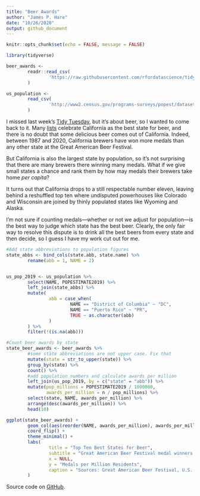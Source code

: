 ```yaml
---
title: "Beer Awards"
author: "James P. Hare"
date: "10/26/2020"
output: github_document
---
```


```r
knitr::opts_chunk$set(echo = FALSE, message = FALSE)

library(tidyverse)

beer_awards <-
        readr::read_csv(
                'https://raw.githubusercontent.com/rfordatascience/tidytuesday/master/data/2020/2020-10-20/beer_awards.csv'
        )

us_population <-
        read_csv(
                'http://www2.census.gov/programs-surveys/popest/datasets/2010-2019/national/totals/nst-est2019-alldata.csv'
        )
```

I missed last week's [Tidy Tuesday](https://github.com/rfordatascience/tidytuesday/blob/master/data/2020/2020-10-20/readme.md), but it's about beer, so I wanted to come back to it. Many [lists](https://beerconnoisseur.com/articles/all-50-states-ranked-beer) celebrate California as the best state for beer, and there is no doubt that some delicious beer comes out of California. Indeed, between 1987 and 2020, California brewers have won more medals than any other state at the Great American Beer Festival.

But California is also the largest state by population, so it's not surprising that there are many brewers there winning many medals. What if we give small states a chance and rank them by how may medals their brewers take home *per capita*? 

It turns out that California drops to a still respectable number eleven, leaving behind a reshuffled top ten where undisputed powerhouses like Colorado and Wisconsin are joined by thinly populated states like Wyoming and Alaska.

I'm not sure if counting medals---whether or not we adjust for population---is the best way to judge which state has the best beer. Clearly, the only fair way to resolve this dispute is to drink all the best beers from every state and then decide, so I guess I have my work cut out for me.

```r
#Add state abbreviations to population figures
state_abbs <- bind_cols(state.abb, state.name) %>%
        rename(abb = 1, NAME = 2)


us_pop_2019 <- us_population %>%
        select(NAME, POPESTIMATE2019) %>%
        left_join(state_abbs) %>%
        mutate(
                abb = case_when(
                        NAME == "District of Columbia" ~ "DC",
                        NAME == "Puerto Rico" ~ "PR",
                        TRUE ~ as.character(abb)
                )
        ) %>%
        filter(!(is.na(abb)))

#Count beer awards by state
state_beer_awards <- beer_awards %>%
        #some state abbreviations are not upper case. Fix that
        mutate(state = str_to_upper(state)) %>%
        group_by(state) %>%
        count() %>%
        #add population numbers and calculate awards per million
        left_join(us_pop_2019, by = c("state" = "abb")) %>%
        mutate(pop_millions = POPESTIMATE2019 / 1000000,
               awards_per_million = n / pop_millions) %>%
        select(state, NAME, awards_per_million) %>%
        arrange(desc(awards_per_million)) %>%
        head(10)
```

```r
ggplot(state_beer_awards) +
        geom_col(aes(reorder(NAME, awards_per_million), awards_per_million)) +
        coord_flip() +
        theme_minimal() +
        labs(
                title = "Top Ten Best States for Beer",
                subtitle = "Great American Beer Festival medal winners by state, 1987–2020, adjusted for population",
                x = NULL,
                y = "Medals per Million Residents",
                caption = "Sources: Great American Beer Festival, U.S. Census Bureau\njamesphare.org"
        )
```

Source code on [GitHub](https://github.com/jamesphare/tidytuesday/blob/master/20201020/beer_awards.Rmd).